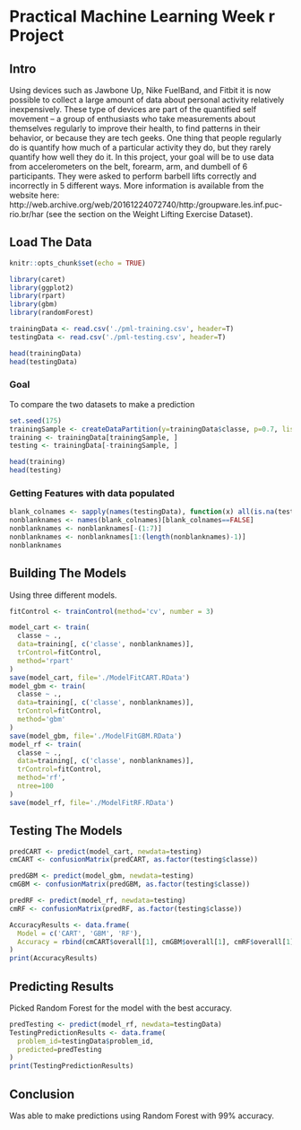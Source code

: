# Practical Machine Learning Week r Project

## Intro
Using devices such as Jawbone Up, Nike FuelBand, and Fitbit it is now possible to collect a large amount of data about personal activity relatively inexpensively. These type of devices are part of the quantified self movement – a group of enthusiasts who take measurements about themselves regularly to improve their health, to find patterns in their behavior, or because they are tech geeks. One thing that people regularly do is quantify how much of a particular activity they do, but they rarely quantify how well they do it. In this project, your goal will be to use data from accelerometers on the belt, forearm, arm, and dumbell of 6 participants. They were asked to perform barbell lifts correctly and incorrectly in 5 different ways. More information is available from the website here: http://web.archive.org/web/20161224072740/http:/groupware.les.inf.puc-rio.br/har (see the section on the Weight Lifting Exercise Dataset).

## Load The Data
```r
knitr::opts_chunk$set(echo = TRUE)

library(caret)
library(ggplot2)
library(rpart)
library(gbm)
library(randomForest)

trainingData <- read.csv('./pml-training.csv', header=T) 
testingData <- read.csv('./pml-testing.csv', header=T)

head(trainingData)
head(testingData)
```
### Goal
To compare the two datasets to make a prediction

```r
set.seed(175)
trainingSample <- createDataPartition(y=trainingData$classe, p=0.7, list=FALSE)
training <- trainingData[trainingSample, ]
testing <- trainingData[-trainingSample, ]

head(training)
head(testing)
```

### Getting Features with data populated
```r
blank_colnames <- sapply(names(testingData), function(x) all(is.na(testingData[,x])==TRUE))
nonblanknames <- names(blank_colnames)[blank_colnames==FALSE]
nonblanknames <- nonblanknames[-(1:7)]
nonblanknames <- nonblanknames[1:(length(nonblanknames)-1)]
nonblanknames
```

## Building The Models

Using three different models.
```r
fitControl <- trainControl(method='cv', number = 3)

model_cart <- train(
  classe ~ ., 
  data=training[, c('classe', nonblanknames)],
  trControl=fitControl,
  method='rpart'
)
save(model_cart, file='./ModelFitCART.RData')
model_gbm <- train(
  classe ~ ., 
  data=training[, c('classe', nonblanknames)],
  trControl=fitControl,
  method='gbm'
)
save(model_gbm, file='./ModelFitGBM.RData')
model_rf <- train(
  classe ~ ., 
  data=training[, c('classe', nonblanknames)],
  trControl=fitControl,
  method='rf',
  ntree=100
)
save(model_rf, file='./ModelFitRF.RData')
```

## Testing The Models

```r
predCART <- predict(model_cart, newdata=testing)
cmCART <- confusionMatrix(predCART, as.factor(testing$classe))

predGBM <- predict(model_gbm, newdata=testing)
cmGBM <- confusionMatrix(predGBM, as.factor(testing$classe))

predRF <- predict(model_rf, newdata=testing)
cmRF <- confusionMatrix(predRF, as.factor(testing$classe))

AccuracyResults <- data.frame(
  Model = c('CART', 'GBM', 'RF'),
  Accuracy = rbind(cmCART$overall[1], cmGBM$overall[1], cmRF$overall[1])
)
print(AccuracyResults)
```

## Predicting Results
Picked Random Forest for the model with the best accuracy.

```r
predTesting <- predict(model_rf, newdata=testingData)
TestingPredictionResults <- data.frame(
  problem_id=testingData$problem_id,
  predicted=predTesting
)
print(TestingPredictionResults)
```

## Conclusion
Was able to make predictions using Random Forest with 99% accuracy.